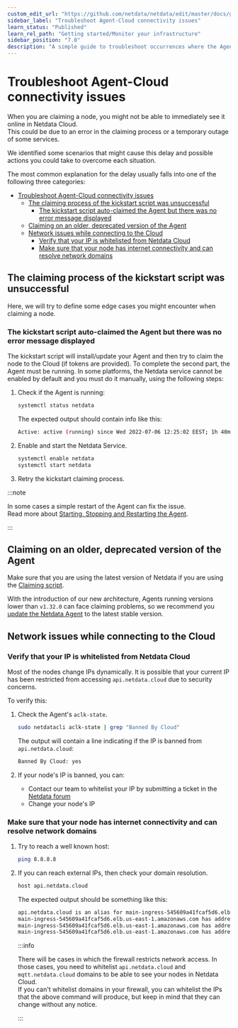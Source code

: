 ```yaml
---
custom_edit_url: "https://github.com/netdata/netdata/edit/master/docs/guides/troubleshoot/troubleshooting-agent-with-cloud-connection.md"
sidebar_label: "Troubleshoot Agent-Cloud connectivity issues"
learn_status: "Published"
learn_rel_path: "Getting started/Monitor your infrastructure"
sidebar_position: "7.0"
description: "A simple guide to troubleshoot occurrences where the Agent is showing as offline after claiming."
---
```



# Troubleshoot Agent-Cloud connectivity issues

When you are claiming a node, you might not be able to immediately see it online in Netdata Cloud.  
This could be due to an error in the claiming process or a temporary outage of some services.

We identified some scenarios that might cause this delay and possible actions you could take to overcome each situation.

The most common explanation for the delay usually falls into one of the following three categories:

- [Troubleshoot Agent-Cloud connectivity issues](#troubleshoot-agent-cloud-connectivity-issues)
  - [The claiming process of the kickstart script was unsuccessful](#the-claiming-process-of-the-kickstart-script-was-unsuccessful)
    - [The kickstart script auto-claimed the Agent but there was no error message displayed](#the-kickstart-script-auto-claimed-the-agent-but-there-was-no-error-message-displayed)
  - [Claiming on an older, deprecated version of the Agent](#claiming-on-an-older-deprecated-version-of-the-agent)
  - [Network issues while connecting to the Cloud](#network-issues-while-connecting-to-the-cloud)
    - [Verify that your IP is whitelisted from Netdata Cloud](#verify-that-your-ip-is-whitelisted-from-netdata-cloud)
    - [Make sure that your node has internet connectivity and can resolve network domains](#make-sure-that-your-node-has-internet-connectivity-and-can-resolve-network-domains)

## The claiming process of the kickstart script was unsuccessful

Here, we will try to define some edge cases you might encounter when claiming a node.

### The kickstart script auto-claimed the Agent but there was no error message displayed

The kickstart script will install/update your Agent and then try to claim the node to the Cloud (if tokens are provided). To
complete the second part, the Agent must be running. In some platforms, the Netdata service cannot be enabled by default
and you must do it manually, using the following steps:

1. Check if the Agent is running:

    ```bash
    systemctl status netdata
    ```

    The expected output should contain info like this:

    ```bash
    Active: active (running) since Wed 2022-07-06 12:25:02 EEST; 1h 40min ago
    ```

2. Enable and start the Netdata Service.

    ```bash
    systemctl enable netdata
    systemctl start netdata
    ```

3. Retry the kickstart claiming process.

:::note

In some cases a simple restart of the Agent can fix the issue.  
Read more about [Starting, Stopping and Restarting the Agent](/docs/getting-started/manage-and-configure/start-stop-or-restart-the-netdata-agent).

:::

## Claiming on an older, deprecated version of the Agent

Make sure that you are using the latest version of Netdata if you are using the [Claiming script](https://learn.netdata.cloud/docs/agent/claim#claiming-script).

With the introduction of our new architecture, Agents running versions lower than `v1.32.0` can face claiming problems, so we recommend you [update the Netdata Agent](/docs/moved-installation/update-netdata) to the latest stable version.

## Network issues while connecting to the Cloud

### Verify that your IP is whitelisted from Netdata Cloud

Most of the nodes change IPs dynamically. It is possible that your current IP has been restricted from accessing `api.netdata.cloud` due to security concerns.

To verify this:

1. Check the Agent's `aclk-state`.

    ```bash
    sudo netdatacli aclk-state | grep "Banned By Cloud"
    ```

    The output will contain a line indicating if the IP is banned from `api.netdata.cloud`:

    ```bash
    Banned By Cloud: yes
    ```

2. If your node's IP is banned, you can:

    - Contact our team to whitelist your IP by submitting a ticket in the [Netdata forum](https://community.netdata.cloud/)
    - Change your node's IP

### Make sure that your node has internet connectivity and can resolve network domains

1. Try to reach a well known host:

    ```bash
    ping 8.8.8.8
    ```
  
2. If you can reach external IPs, then check your domain resolution.

    ```bash
    host api.netdata.cloud
    ```

    The expected output should be something like this:

    ```bash
    api.netdata.cloud is an alias for main-ingress-545609a41fcaf5d6.elb.us-east-1.amazonaws.com.
    main-ingress-545609a41fcaf5d6.elb.us-east-1.amazonaws.com has address 54.198.178.11
    main-ingress-545609a41fcaf5d6.elb.us-east-1.amazonaws.com has address 44.207.131.212
    main-ingress-545609a41fcaf5d6.elb.us-east-1.amazonaws.com has address 44.196.50.41
    ```

    :::info

    There will be cases in which the firewall restricts network access. In those cases, you need to whitelist `api.netdata.cloud` and `mqtt.netdata.cloud` domains to be able to see your nodes in Netdata Cloud.  
    If you can't whitelist domains in your firewall, you can whitelist the IPs that the above command will produce, but keep in mind that they can change without any notice.

    :::
